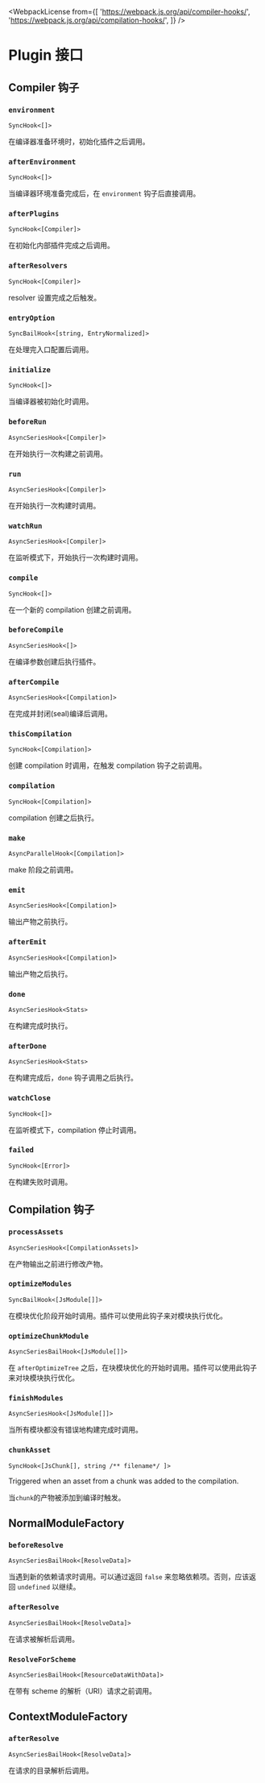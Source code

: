 
<WebpackLicense
  from={[
    'https://webpack.js.org/api/compiler-hooks/',
    'https://webpack.js.org/api/compilation-hooks/',
  ]}
/>

# Plugin 接口

## Compiler 钩子

### `environment`

`SyncHook<[]>`

在编译器准备环境时，初始化插件之后调用。

### `afterEnvironment`

`SyncHook<[]>`

当编译器环境准备完成后，在 `environment` 钩子后直接调用。

### `afterPlugins`

`SyncHook<[Compiler]>`

在初始化内部插件完成之后调用。

### `afterResolvers`

`SyncHook<[Compiler]>`

resolver 设置完成之后触发。

### `entryOption`

`SyncBailHook<[string, EntryNormalized]>`

在处理完入口配置后调用。

### `initialize`

`SyncHook<[]>`

当编译器被初始化时调用。

### `beforeRun`

`AsyncSeriesHook<[Compiler]>`

在开始执行一次构建之前调用。

### `run`

`AsyncSeriesHook<[Compiler]>`

在开始执行一次构建时调用。

### `watchRun`

`AsyncSeriesHook<[Compiler]>`

在监听模式下，开始执行一次构建时调用。

### `compile`

`SyncHook<[]>`

在一个新的 compilation 创建之前调用。

### `beforeCompile`

`AsyncSeriesHook<[]>`

在编译参数创建后执行插件。

### `afterCompile`

`AsyncSeriesHook<[Compilation]>`

在完成并封闭(seal)编译后调用。

### `thisCompilation`

`SyncHook<[Compilation]>`

创建 compilation 时调用，在触发 compilation 钩子之前调用。

### `compilation`

`SyncHook<[Compilation]>`

compilation 创建之后执行。

### `make`

`AsyncParallelHook<[Compilation]>`

make 阶段之前调用。

### `emit`

`AsyncSeriesHook<[Compilation]>`

输出产物之前执行。

### `afterEmit`

`AsyncSeriesHook<[Compilation]>`

输出产物之后执行。

### `done`

`AsyncSeriesHook<Stats>`

在构建完成时执行。

### `afterDone`

`AsyncSeriesHook<Stats>`

在构建完成后，`done` 钩子调用之后执行。

### `watchClose`

`SyncHook<[]>`

在监听模式下，compilation 停止时调用。

### `failed`

`SyncHook<[Error]>`

在构建失败时调用。

## Compilation 钩子

### `processAssets`

`AsyncSeriesHook<[CompilationAssets]>`

在产物输出之前进行修改产物。

### `optimizeModules`

`SyncBailHook<[JsModule[]]>`

在模块优化阶段开始时调用。插件可以使用此钩子来对模块执行优化。

### `optimizeChunkModule`

`AsyncSeriesBailHook<[JsModule[]]>`

在 `afterOptimizeTree` 之后，在块模块优化的开始时调用。插件可以使用此钩子来对块模块执行优化。

### `finishModules`

`AsyncSeriesHook<[JsModule[]]>`

当所有模块都没有错误地构建完成时调用。

### `chunkAsset`

`SyncHook<[JsChunk[], string /** filename*/ ]>`

Triggered when an asset from a chunk was added to the compilation.

当`chunk`的产物被添加到编译时触发。

## NormalModuleFactory

### `beforeResolve`

`AsyncSeriesBailHook<[ResolveData]>`

当遇到新的依赖请求时调用。可以通过返回 `false` 来忽略依赖项。否则，应该返回 `undefined` 以继续。

### `afterResolve`

`AsyncSeriesBailHook<[ResolveData]>`

在请求被解析后调用。

### `ResolveForScheme`

`AsyncSeriesBailHook<[ResourceDataWithData]>`

在带有 scheme 的解析（URI）请求之前调用。

## ContextModuleFactory

### `afterResolve`

`AsyncSeriesBailHook<[ResolveData]>`

在请求的目录解析后调用。
